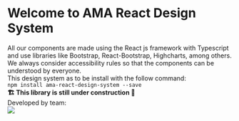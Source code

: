 
<Meta title="Documentation/Welcome" />

<h1 className="text-center mb-64">Welcome to AMA React Design System</h1>

<section className="text-center">
  <div className="mb-16">
    All our components are made using the React js framework with Typescript and use libraries like Bootstrap, React-Bootstrap, Highcharts,
    among others.
  </div>
  <div className="mb-16">We always consider accessibility rules so that the components can be understood by everyone.</div>
  <div className="mb-16">This design system as to be install with the follow command:</div>
  <code>npm install ama-react-design-system --save</code>
</section>

<div className="mt-64 text-center bg-brand-yellow-main">
  <b>🏗️ This library is still under construction 🚧</b>
</div>

<div className="mt-128">
  <div className="fs-14 mb-16"> Developed by team: </div>
  <a href="https://ticapp.gov.pt/pt/" title="Ticapp site">
    <img src={logo} style={{ width: '100px' }} />
  </a>
</div>

